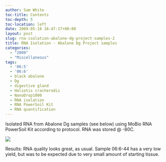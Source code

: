 ```yaml
---
author: Sam White
toc-title: Contents
toc-depth: 5
toc-location: left
date: 2009-05-18 16:47:17+00:00
layout: post
slug: rna-isolation-abalone-dg-project-samples-2
title: RNA Isolation - Abalone Dg Project samples
categories:
  - "2009"
  - "Miscellaneous"
tags:
  - '06:5'
  - '06:6'
  - black abalone
  - Dg
  - digestive gland
  - Haliotis cracherodii
  - NanoDrop1000
  - RNA isolation
  - RNA PowerSoil Kit
  - RNA quantification
---
```


Isolated RNA from Abalone Dg samples (see below) using MoBio RNA PowerSoil Kit according to protocol. RNA was stored @ -80C.

![](https://eagle.fish.washington.edu/Arabidopsis/RNA%20Spec%20Readings/20090519%20RNA%20SJW-01.bmp)

Results: RNA quality looks great, as usual. Sample 06:6-44 has a very low yield, but was to be expected due to very small amount of starting tissue.
